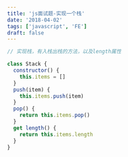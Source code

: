 ```yaml
---
title: 'js面试题-实现一个栈'
date: '2018-04-02'
tags: ['javascript', 'FE']
draft: false
---
```


```javascript
// 实现栈，有入栈出栈的方法，以及length属性

class Stack {
  constructor() {
    this.items = []
  }
  push(item) {
    this.items.push(item)
  }
  pop() {
    return this.items.pop()
  }
  get length() {
    return this.items.length
  }
}

```

